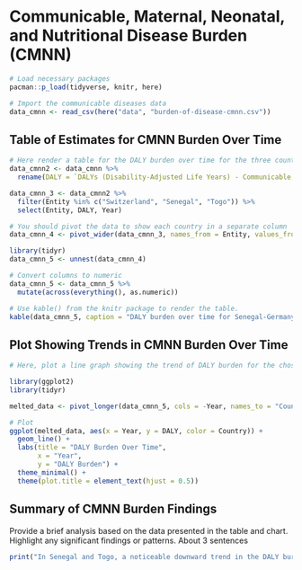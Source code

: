 # Communicable, Maternal, Neonatal, and Nutritional Disease Burden (CMNN)

```r
# Load necessary packages
pacman::p_load(tidyverse, knitr, here)

# Import the communicable diseases data
data_cmnn <- read_csv(here("data", "burden-of-disease-cmnn.csv"))
```

## Table of Estimates for CMNN Burden Over Time

```r
# Here render a table for the DALY burden over time for the three countries 
data_cmnn2 <- data_cmnn %>% 
  rename(DALY = `DALYs (Disability-Adjusted Life Years) - Communicable, maternal, neonatal, and nutritional diseases - Sex: Both - Age: Age-standardized (Rate)`)

data_cmnn_3 <- data_cmnn2 %>% 
  filter(Entity %in% c("Switzerland", "Senegal", "Togo")) %>% 
  select(Entity, DALY, Year)

# You should pivot the data to show each country in a separate column
data_cmnn_4 <- pivot_wider(data_cmnn_3, names_from = Entity, values_from = DALY)

library(tidyr)
data_cmnn_5 <- unnest(data_cmnn_4)

# Convert columns to numeric
data_cmnn_5 <- data_cmnn_5 %>%
  mutate(across(everything(), as.numeric))

# Use kable() from the knitr package to render the table.
kable(data_cmnn_5, caption = "DALY burden over time for Senegal-Germany-Togo")
```

## Plot Showing Trends in CMNN Burden Over Time

```r
# Here, plot a line graph showing the trend of DALY burden for the chosen countries over time. You can use ggplot2 to create this plot. Each country's line should be a different color.

library(ggplot2)
library(tidyr)

melted_data <- pivot_longer(data_cmnn_5, cols = -Year, names_to = "Country", values_to = "DALY")

# Plot
ggplot(melted_data, aes(x = Year, y = DALY, color = Country)) +
  geom_line() +
  labs(title = "DALY Burden Over Time",
       x = "Year",
       y = "DALY Burden") +
  theme_minimal() +
  theme(plot.title = element_text(hjust = 0.5))
```

## Summary of CMNN Burden Findings

Provide a brief analysis based on the data presented in the table and chart. Highlight any significant findings or patterns. About 3 sentences

```r
print("In Senegal and Togo, a noticeable downward trend in the DALY burden was observed, with a slight increase observed around 1999. In Switzerland, on the other hand, the initially low DALY burden has been relatively stable, with a tendency to decline over time..")
```

